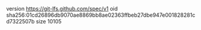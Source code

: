 version https://git-lfs.github.com/spec/v1
oid sha256:01cd26896db9070ae8869bb8ae02363ffbeb27dbe947e001828281cd7322507b
size 10105
